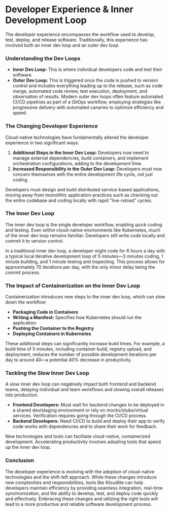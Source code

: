 # Developer Experience & Inner Development Loop

The developer experience encompasses the workflow used to develop, test, deploy, and release software. 
Traditionally, this experience has involved both an inner dev loop and an outer dev loop.

### Understanding the Dev Loops

- **Inner Dev Loop:** This is where individual developers code and test their software. 
- **Outer Dev Loop:** This is triggered once the code is pushed to version control and 
includes everything leading up to the release, such as code merge, automated code review, test execution, deployment, and observation of results. Modern outer dev loops often feature automated CI/CD pipelines as part of a GitOps workflow, employing strategies like progressive delivery with automated canaries to optimize efficiency and speed.

### The Changing Developer Experience

Cloud-native technologies have fundamentally altered the developer experience in two significant ways:
1. **Additional Steps in the Inner Dev Loop:** Developers now need to manage external dependencies, build containers, and implement orchestration configurations, adding to the development time.
2. **Increased Responsibility in the Outer Dev Loop:** Developers must now concern themselves with the entire development life cycle, not just coding.

Developers must design and build distributed service-based applications, moving away from monolithic application practices such as checking out the entire codebase and coding locally with rapid "live-reload" cycles.

### The Inner Dev Loop

The inner dev loop is the single developer workflow, enabling quick coding and testing. Even within cloud-native environments like Kubernetes, much of the inner dev loop remains familiar. Developers still write code locally and commit it to version control. 

In a traditional inner dev loop, a developer might code for 6 hours a day with a typical local iterative development loop of 5 minutes—3 minutes coding, 1 minute building, and 1 minute testing and inspecting. This process allows for approximately 70 iterations per day, with the only minor delay being the commit process.

### The Impact of Containerization on the Inner Dev Loop

Containerization introduces new steps to the inner dev loop, which can slow down the workflow:
- **Packaging Code in Containers**
- **Writing a Manifest:** Specifies how Kubernetes should run the application.
- **Pushing the Container to the Registry**
- **Deploying Containers in Kubernetes**

These additional steps can significantly increase build times. For example, a build time of 5 minutes, including container build, registry upload, and deployment, reduces the number of possible development iterations per day to around 40—a potential 40% decrease in productivity.

### Tackling the Slow Inner Dev Loop

A slow inner dev loop can negatively impact both frontend and backend teams, delaying individual and team workflows and slowing overall releases into production.

- **Frontend Developers:** Must wait for backend changes to be deployed in a shared dev/staging environment or rely on mocks/stubs/virtual services. Verification requires going through the CI/CD process.
- **Backend Developers:** Need CI/CD to build and deploy their app to verify code works with dependencies and to share their work for feedback.

New technologies and tools can facilitate cloud-native, containerized development. Accelerating productivity involves adopting tools that speed up the inner dev loop.

### Conclusion

The developer experience is evolving with the adoption of cloud-native technologies and the shift-left approach. While these changes introduce new complexities and responsibilities, tools like Kloudlite can help developers maintain efficiency by providing seamless integration, real-time synchronization, and the ability to develop, test, and deploy code quickly and effectively. Embracing these changes and utilizing the right tools will lead to a more productive and reliable software development process.
